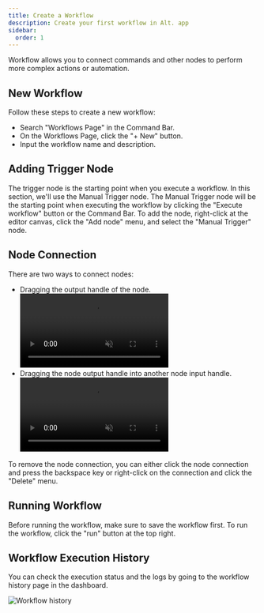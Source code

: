 ```yaml
---
title: Create a Workflow
description: Create your first workflow in Alt. app
sidebar:
  order: 1
---
```



Workflow allows you to connect commands and other nodes to perform more complex actions or automation.

## New Workflow

Follow these steps to create a new workflow:
- Search "Workflows Page" in the Command Bar.
- On the Workflows Page, click the "+ New" button.
- Input the workflow name and description.

## Adding Trigger Node

The trigger node is the starting point when you execute a workflow. In this section, we'll use the Manual Trigger node. The Manual Trigger node will be the starting point when executing the workflow by clicking the "Execute workflow" button or the Command Bar. To add the node, right-click at the editor canvas, click the "Add node" menu, and select the "Manual Trigger" node.

## Node Connection

There are two ways to connect nodes:
- Dragging the output handle of the node. <video src={AddNodeMp4} controls muted loop playsinline></video>
- Dragging the node output handle into another node input handle. <video src={ConnectNodeMp4} controls muted loop playsinline></video>

To remove the node connection, you can either click the node connection and press the backspace key or right-click on the connection and click the "Delete" menu.

## Running Workflow

Before running the workflow, make sure to save the workflow first. To run the workflow, click the "run" button at the top right.

## Workflow Execution History

You can check the execution status and the logs by going to the workflow history page in the dashboard.

![Workflow history](@/assets/images/workflow-history.png)